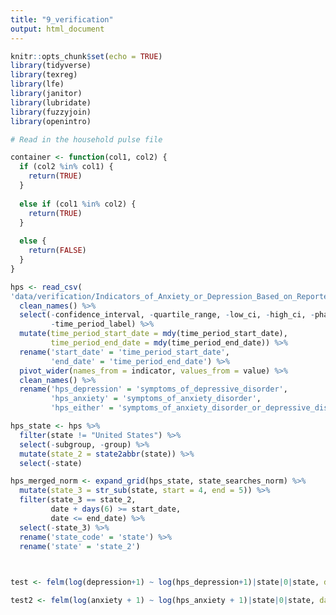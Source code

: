 ```yaml
---
title: "9_verification"
output: html_document
---
```


```r
knitr::opts_chunk$set(echo = TRUE)
library(tidyverse)
library(texreg)
library(lfe)
library(janitor)
library(lubridate)
library(fuzzyjoin)
library(openintro)
```

```r
# Read in the household pulse file

container <- function(col1, col2) {
  if (col2 %in% col1) {
    return(TRUE)
  }
  
  else if (col1 %in% col2) {
    return(TRUE)
  }
  
  else {
    return(FALSE)
  }
}

hps <- read_csv(
'data/verification/Indicators_of_Anxiety_or_Depression_Based_on_Reported_Frequency_of_Symptoms_During_Last_7_Days.csv', col_types = cols()) %>% 
  clean_names() %>% 
  select(-confidence_interval, -quartile_range, -low_ci, -high_ci, -phase, -time_period,
         -time_period_label) %>% 
  mutate(time_period_start_date = mdy(time_period_start_date),
         time_period_end_date = mdy(time_period_end_date)) %>%  
  rename('start_date' = 'time_period_start_date',
         'end_date' = 'time_period_end_date') %>% 
  pivot_wider(names_from = indicator, values_from = value) %>%
  clean_names() %>% 
  rename('hps_depression' = 'symptoms_of_depressive_disorder',
         'hps_anxiety' = 'symptoms_of_anxiety_disorder',
         'hps_either' = 'symptoms_of_anxiety_disorder_or_depressive_disorder')

hps_state <- hps %>%
  filter(state != "United States") %>%
  select(-subgroup, -group) %>%
  mutate(state_2 = state2abbr(state)) %>%
  select(-state)

hps_merged_norm <- expand_grid(hps_state, state_searches_norm) %>%
  mutate(state_3 = str_sub(state, start = 4, end = 5)) %>%
  filter(state_3 == state_2, 
         date + days(6) >= start_date,
         date <= end_date) %>%
  select(-state_3) %>%
  rename('state_code' = 'state') %>%
  rename('state' = 'state_2')

  
```
```r
test <- felm(log(depression+1) ~ log(hps_depression+1)|state|0|state, data = hps_merged_norm)

test2 <- felm(log(anxiety + 1) ~ log(hps_anxiety + 1)|state|0|state, data = hps_merged_norm)
```

